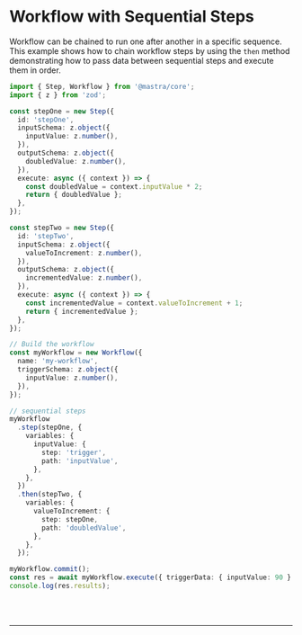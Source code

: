 
# Workflow with Sequential Steps

Workflow can be chained to run one after another in a specific sequence. This example shows how to chain workflow steps by using the `then` method demonstrating how to pass data between sequential steps and execute them in order.

```ts showLineNumbers copy
import { Step, Workflow } from '@mastra/core';
import { z } from 'zod';

const stepOne = new Step({
  id: 'stepOne',
  inputSchema: z.object({
    inputValue: z.number(),
  }),
  outputSchema: z.object({
    doubledValue: z.number(),
  }),
  execute: async ({ context }) => {
    const doubledValue = context.inputValue * 2;
    return { doubledValue };
  },
});

const stepTwo = new Step({
  id: 'stepTwo',
  inputSchema: z.object({
    valueToIncrement: z.number(),
  }),
  outputSchema: z.object({
    incrementedValue: z.number(),
  }),
  execute: async ({ context }) => {
    const incrementedValue = context.valueToIncrement + 1;
    return { incrementedValue };
  },
});

// Build the workflow
const myWorkflow = new Workflow({
  name: 'my-workflow',
  triggerSchema: z.object({
    inputValue: z.number(),
  }),
});

// sequential steps
myWorkflow
  .step(stepOne, {
    variables: {
      inputValue: {
        step: 'trigger',
        path: 'inputValue',
      },
    },
  })
  .then(stepTwo, {
    variables: {
      valueToIncrement: {
        step: stepOne,
        path: 'doubledValue',
      },
    },
  });

myWorkflow.commit();
const res = await myWorkflow.execute({ triggerData: { inputValue: 90 } });
console.log(res.results);
```

<br />
<br />
<hr className="dark:border-[#404040] border-gray-300" />
<br />
<br />
<GithubLink
  link={'https://github.com/mastra-ai/mastra/blob/main/examples/basics/workflows/workflow-with-sequential-steps.ts'}
/>
